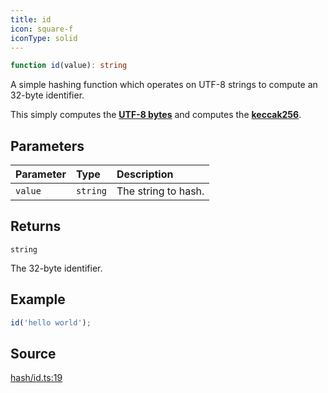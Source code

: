 ```yaml
---
title: id
icon: square-f
iconType: solid
---
```


```ts
function id(value): string
```

A simple hashing function which operates on UTF-8 strings to compute an 32-byte identifier.

This simply computes the [**UTF-8 bytes**](/sdk/content/functions/toUtf8Bytes) and computes the [**keccak256**](/sdk/content/functions/keccak256).

## Parameters

| Parameter | Type | Description |
| :------ | :------ | :------ |
| `value` | `string` | The string to hash. |

## Returns

`string`

The 32-byte identifier.

## Example

```ts
id('hello world');
```

## Source

[hash/id.ts:19](https://github.com/dominant-strategies/quais.js/blob/c5f991423178493ef964731be9238d952f3e77dd/src/hash/id.ts#L19)

